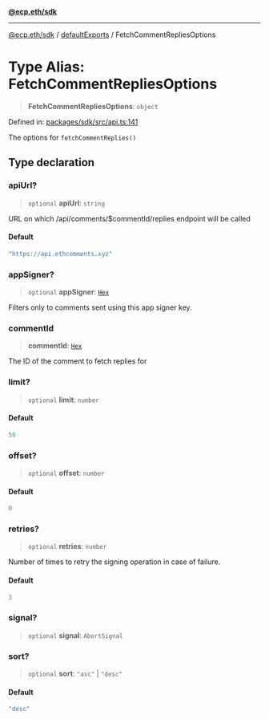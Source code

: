 [**@ecp.eth/sdk**](/sdk-reference/index.mdx)

***

[@ecp.eth/sdk](/sdk-reference/index.mdx) / [defaultExports](/sdk-reference/defaultExports/index.mdx) / FetchCommentRepliesOptions

# Type Alias: FetchCommentRepliesOptions

> **FetchCommentRepliesOptions**: `object`

Defined in: [packages/sdk/src/api.ts:141](https://github.com/ecp-eth/comments-monorepo/blob/main/packages/sdk/src/api.ts#L141)

The options for `fetchCommentReplies()`

## Type declaration

### apiUrl?

> `optional` **apiUrl**: `string`

URL on which /api/comments/$commentId/replies endpoint will be called

#### Default

```ts
"https://api.ethcomments.xyz"
```

### appSigner?

> `optional` **appSigner**: [`Hex`](/sdk-reference/schemas/type-aliases/Hex.mdx)

Filters only to comments sent using this app signer key.

### commentId

> **commentId**: [`Hex`](/sdk-reference/schemas/type-aliases/Hex.mdx)

The ID of the comment to fetch replies for

### limit?

> `optional` **limit**: `number`

#### Default

```ts
50
```

### offset?

> `optional` **offset**: `number`

#### Default

```ts
0
```

### retries?

> `optional` **retries**: `number`

Number of times to retry the signing operation in case of failure.

#### Default

```ts
3
```

### signal?

> `optional` **signal**: `AbortSignal`

### sort?

> `optional` **sort**: `"asc"` \| `"desc"`

#### Default

```ts
"desc"
```
